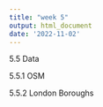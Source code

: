 ```yaml
---
title: "week 5"
output: html_document
date: '2022-11-02'
---
```


5.5 Data

5.5.1 OSM

5.5.2 London Boroughs

